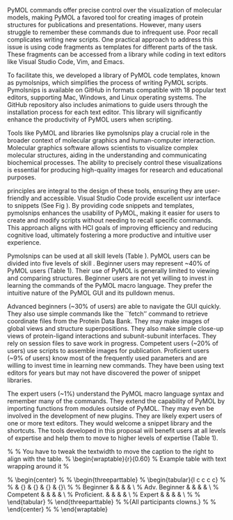 
\subsubsection*{Summary}
PyMOL commands offer precise control over the visualization of molecular models, making PyMOL a favored tool for creating images of protein structures for publications and presentations. 
However, many users struggle to remember these commands due to infrequent use. 
Poor recall complicates writing new scripts. 
One practical approach to address this issue is using code fragments as templates for different parts of the task. 
These fragments can be accessed from a library while coding in text editors like Visual Studio Code, Vim, and Emacs.

To facilitate this, we developed a library of PyMOL code templates, known as pymolsnips, which simplifies the process of writing PyMOL scripts. 
Pymolsnips is available on GitHub in formats compatible with 18 popular text editors, supporting Mac, Windows, and Linux operating systems. 
The GitHub repository also includes animations to guide users through the installation process for each text editor. 
This library will significantly enhance the productivity of PyMOL users when scripting.


\subsubsection*{Context in Molecular Graphics and Human-Computer Interaction}
\begin{wrapfigure}{l}{0.35\textwidth} % Example figure with text wrapping around it
\vspace{-10pt}
\includegraphics[scale=0.4]{~/imagesBlaine/Mooers2021TemplatesFig1.png}
\caption{\footnotesize Text wrapped image }
\vspace{-10pt}
\label{fig:preview}
\end{wrapfigure}

Tools like PyMOL and libraries like pymolsnips play a crucial role in the broader context of molecular graphics and human-computer interaction. 
Molecular graphics software allows scientists to visualize complex molecular structures, aiding in the understanding and communicating biochemical processes. 
The ability to precisely control these visualizations is essential for producing high-quality images for research and educational purposes.


\gls{hci} principles are integral to the design of these tools, ensuring they are user-friendly and accessible.
Visual Studio Code provide excellent usr interface to snippets (See Fig \ref{fig:preview}). 
By providing code snippets and templates, pymolsnips enhances the usability of PyMOL, making it easier for users to create and modify scripts without needing to recall specific commands. 
This approach aligns with HCI goals of improving efficiency and reducing cognitive load, ultimately fostering a more productive and intuitive user experience.

\subsubsection*{Snippet interfaces in Text Editors}

Pymolsnips can be used at all skill levels (Table \ref{tab:skilllevel}).
PyMOL users can be divided into five levels of skill \cite{Dreyfus1980AFiveStageModelOfTheMentalActivitiesInvolvedInDirectedSkillAcquisition}. 
Beginner users may represent ~40\% of PyMOL users (Table 1). 
Their use of PyMOL is generally limited to viewing and comparing structures.
Beginner users are not yet willing to invest in learning the commands of the PyMOL macro language. 
They prefer the intuitive nature of the PyMOL GUI and its pulldown menus. 

\begin{table}[ht]
\begin{center}
\caption{Tools by target skill level.}
\begin{tabular}{l c c c c}
\toprule
\multicolumn{1}{l}{\bf{Skill level}} & {\bf{Shortcuts}} & {\bf{Snippets}} & {\bf{Polyglot docs}} & {\bf{Quizzes}}\\
\midrule
Beginner        &  \checkmark  &           &             &  \checkmark  \\
Adv. Beginner   &  \checkmark & \checkmark &             &   \checkmark  \\
Competent       &  \checkmark & \checkmark &  \checkmark &   \checkmark  \\
Proficient.     &  \checkmark & \checkmark &  \checkmark &   \checkmark   \\
Expert          &  \checkmark & \checkmark &  \checkmark &   \checkmark   \\
\hline 
\end{tabular}
\end{center}
\end{table}

Advanced beginners (~30\% of users) are able to navigate the GUI quickly. 
They also use simple commands like the ``fetch'' command to retrieve coordinate files from the Protein Data Bank. 
They may make images of global views and structure superpositions. 
They also make simple close-up views of protein-ligand interactions and subunit-subunit interfaces. 
They rely on session files to save work in progress. 
Competent users (~20\% of users) use scripts to assemble images for publication.
Proficient users (~9\% of users) know most of the frequently used parameters and are willing to invest time in learning new commands. 
They have been using text editors for years but may not have discovered the power of snippet libraries. 

The expert users (~1\%) understand the PyMOL macro language syntax and remember many of the commands. 
They extend the capability of PyMOL by importing functions from modules outside of PyMOL.
They may even be involved in the development of new plugins. 
They are likely expert users of one or more text editors. 
They would welcome a snippet library and the shortcuts. 
The tools developed in this proposal will benefit users at all levels of expertise and help them to move to higher levels of expertise (Table 1).


% % You have to tweak the textwidth to move the caption to the right to align with the table.
% \begin{wraptable}{r}{0.60\textwidth} % Example table with text wrapping around it
% \caption{Tools by target skill level.}
% \begin{center}
% \vspace{-20pt}
% \begin{threeparttable}
% \begin{tabular}{l c c c c}
% \toprule
% \multicolumn{1}{l}{\bf{Skill level}} & {\bf{Shortcuts}} & {\bf{Snippets}} & {\bf{Polyglot docs}} & {\bf{Quizzes}}\\
% \midrule
% Beginner        &  \checkmark  &           &             &  \checkmark  \\
% Adv. Beginner   &  \checkmark & \checkmark &             &   \checkmark  \\
% Competent       &  \checkmark & \checkmark &  \checkmark &   \checkmark  \\
% Proficient.     &  \checkmark & \checkmark &  \checkmark &   \checkmark   \\
% Expert          &  \checkmark & \checkmark &  \checkmark &   \checkmark   \\
% \hline
% \end{tabular}
% \end{threeparttable}
% %\footnotesize\textsuperscript{a}{All participants clowns.}
% \vspace{-10pt}
% \end{center}
% \label{tab:skilllevel}
% \end{wraptable}

